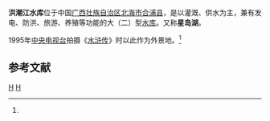{{Infobox Reservoir | 
|name                     = 洪潮江水库
|nickname                 = 星岛湖
|image                    = 
|image_caption            = 
|map                      = 
|map_caption              = 
|pushpin_map              = China
|pushpin_map_caption      = 洪潮江水库在中国的位置
|code                     = BHF40500152
|class                    = 大（二）型[[水库|水库]]
|location_of_reservoir    = [[广西壮族自治区|广西壮族自治区]][[北海市|北海市]][[合浦县|合浦县]]
|location_of_dam          = [[石湾镇|石湾镇]]
|inflow                   = [[洪潮江|洪潮江]]
|outflow                  = 洪潮江
|catchment_area           = 400
|reservoir_area           = 
|mean_depth               = 
|maximum_depth            = 
|flood_level              = 
|normal_water_level       = 
|dead_water_level         = 
|water_quality            = III类
|island                   = 1026个
|maximum_storage_capacity = 7.03亿
|normal_storage_capacity  = 
|dead_storage_capacity    = 
|type_of_dam              = 
|elevation_of_dam         = 
|height_of_dam            = 
|length_of_dam            = 
|width_of_dam             = 
|installed_capacity       = 
|irrigated_area           = 
|start                    = 1959年
|complete                 = 1964年
|cost                     = 
|emigrate                 = 
|latd = 21
|latm = 47
|lats = 40
|latNS = N
|longd = 109
|longm = 09
|longs = 11
|longEW = E
|website = 
|footnotes = <ref>[http://www.tsdh.net/水利文献汇编/PDF文档/中国水库名称代码.pdf 中国水库名称代码]{{dead link|date=2018年1月 |bot=InternetArchiveBot |fix-attempted=yes }}</ref><ref>[http://www.gx.xinhuanet.com/focus/2007-09/18/content_11184245.htm "梁山水泊"为何成为养鱼场?] {{webarchive|url=https://web.archive.org/web/20100607070327/http://www.gx.xinhuanet.com/focus/2007-09/18/content_11184245.htm |date=2010-06-07 }}</ref><ref>[http://www.gxepb.gov.cn/web/2008-08/21343.htm 北海洪潮江水库综合整治初现成效]{{dead link|date=2018年3月 |bot=InternetArchiveBot |fix-attempted=yes }}</ref><ref>[http://destination.hotelpropertychina.com/province/guangxi/xingdaohu.shtml 广西北海星岛湖省级旅游度假区]{{dead link|date=2018年3月 |bot=InternetArchiveBot |fix-attempted=yes }}</ref><ref name="北海市洪潮江水利风景区">[http://slfjq.mwr.gov.cn/gjslfjq/200312/t20031231_108833.html 北海市洪潮江水利风景区]</ref> 
}}
'''洪潮江水库'''位于中国[[广西壮族自治区|广西壮族自治区]][[北海市|北海市]][[合浦县|合浦县]]，是以灌溉、供水为主，兼有发电、防洪、旅游、养殖等功能的大（二）型[[水库|水库]]。又称'''星岛湖'''。

1995年[[中国中央电视台|中央电视台]]拍摄《[[水浒传_(电视剧)|水浒传]]》时以此作为外景地。<ref name="北海市洪潮江水利风景区"/>

==参考文献==
{{reflist}}

{{Guangxi-stub}}

[[Category:广西水库|H]]
[[Category:合浦县|H]]